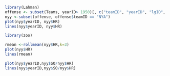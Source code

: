 ```r
library(Lahman)
offense <- subset(Teams, yearID> 1950)[, c("teamID", "yearID", "lgID", "R", "AB", "HR", "SO")]
nyy <-subset(offense, offense$teamID == "NYA")
plot(nyy$yearID, nyy$HR)
lines(nyy$yearID, nyy$HR)

library(zoo)

rmean <-rollmean(nyy$HR,k=3)
plot(nyy$HR)
lines(rmean)

plot(nyy$yearID,nyy$SO/nyy$HR)
lines(nyy$yearID,nyy$SO/nyy$HR)
```